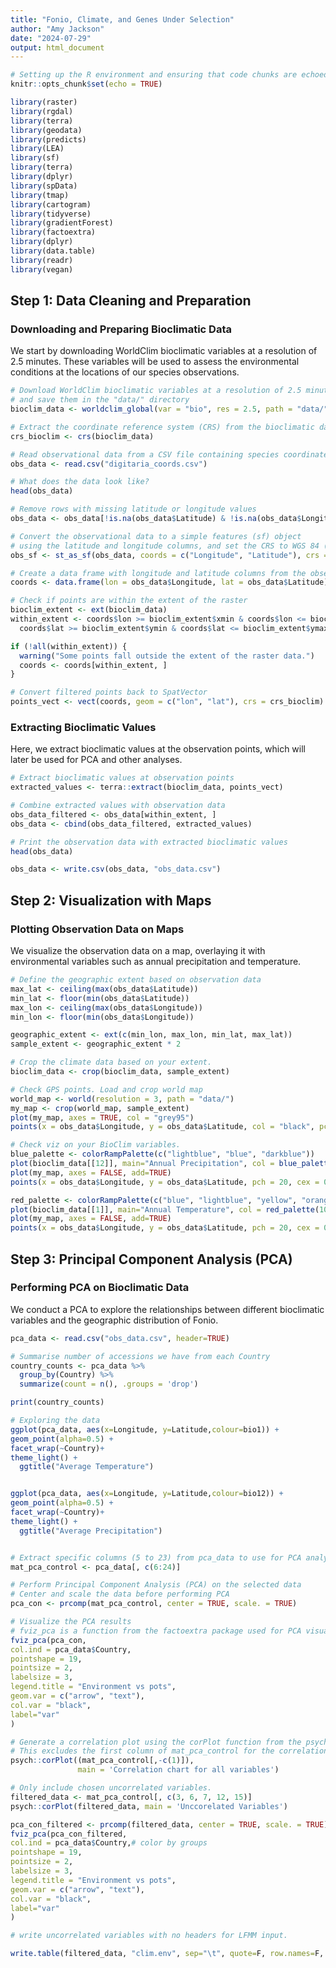 ```yaml
---
title: "Fonio, Climate, and Genes Under Selection"
author: "Amy Jackson"
date: "2024-07-29"
output: html_document
---
```


```r
# Setting up the R environment and ensuring that code chunks are echoed
knitr::opts_chunk$set(echo = TRUE)
```

```r
library(raster)
library(rgdal)
library(terra)
library(geodata)
library(predicts)
library(LEA)
library(sf)
library(terra)
library(dplyr)
library(spData)
library(tmap)
library(cartogram)
library(tidyverse)
library(gradientForest)
library(factoextra)
library(dplyr)
library(data.table)
library(readr)
library(vegan)
```

## Step 1: Data Cleaning and Preparation
### Downloading and Preparing Bioclimatic Data
We start by downloading WorldClim bioclimatic variables at a resolution of 2.5 minutes. These variables will be used to assess the environmental conditions at the locations of our species observations.

```r
# Download WorldClim bioclimatic variables at a resolution of 2.5 minutes
# and save them in the "data/" directory
bioclim_data <- worldclim_global(var = "bio", res = 2.5, path = "data/")

# Extract the coordinate reference system (CRS) from the bioclimatic data
crs_bioclim <- crs(bioclim_data)

# Read observational data from a CSV file containing species coordinates
obs_data <- read.csv("digitaria_coords.csv")

# What does the data look like?
head(obs_data)

# Remove rows with missing latitude or longitude values
obs_data <- obs_data[!is.na(obs_data$Latitude) & !is.na(obs_data$Longitude), ]

# Convert the observational data to a simple features (sf) object
# using the latitude and longitude columns, and set the CRS to WGS 84 (EPSG:4326)
obs_sf <- st_as_sf(obs_data, coords = c("Longitude", "Latitude"), crs = 4326)

# Create a data frame with longitude and latitude columns from the observational data
coords <- data.frame(lon = obs_data$Longitude, lat = obs_data$Latitude)

# Check if points are within the extent of the raster
bioclim_extent <- ext(bioclim_data)
within_extent <- coords$lon >= bioclim_extent$xmin & coords$lon <= bioclim_extent$xmax &
  coords$lat >= bioclim_extent$ymin & coords$lat <= bioclim_extent$ymax

if (!all(within_extent)) {
  warning("Some points fall outside the extent of the raster data.")
  coords <- coords[within_extent, ]
}

# Convert filtered points back to SpatVector
points_vect <- vect(coords, geom = c("lon", "lat"), crs = crs_bioclim)
```

### Extracting Bioclimatic Values
Here, we extract bioclimatic values at the observation points, which will later be used for PCA and other analyses.

```r
# Extract bioclimatic values at observation points
extracted_values <- terra::extract(bioclim_data, points_vect)

# Combine extracted values with observation data
obs_data_filtered <- obs_data[within_extent, ]
obs_data <- cbind(obs_data_filtered, extracted_values)

# Print the observation data with extracted bioclimatic values
head(obs_data)

obs_data <- write.csv(obs_data, "obs_data.csv")
```

## Step 2: Visualization with Maps
### Plotting Observation Data on Maps
We visualize the observation data on a map, overlaying it with environmental variables such as annual precipitation and temperature.

```r

# Define the geographic extent based on observation data
max_lat <- ceiling(max(obs_data$Latitude))
min_lat <- floor(min(obs_data$Latitude))
max_lon <- ceiling(max(obs_data$Longitude))
min_lon <- floor(min(obs_data$Longitude))

geographic_extent <- ext(c(min_lon, max_lon, min_lat, max_lat))
sample_extent <- geographic_extent * 2

# Crop the climate data based on your extent.
bioclim_data <- crop(bioclim_data, sample_extent)

# Check GPS points. Load and crop world map
world_map <- world(resolution = 3, path = "data/")
my_map <- crop(world_map, sample_extent)
plot(my_map, axes = TRUE, col = "grey95")
points(x = obs_data$Longitude, y = obs_data$Latitude, col = "black", pch = 20, cex = 1)

# Check viz on your BioClim variables.
blue_palette <- colorRampPalette(c("lightblue", "blue", "darkblue"))
plot(bioclim_data[[12]], main="Annual Precipitation", col = blue_palette(100))
plot(my_map, axes = FALSE, add=TRUE)
points(x = obs_data$Longitude, y = obs_data$Latitude, pch = 20, cex = 0.75, col = "red")

red_palette <- colorRampPalette(c("blue", "lightblue", "yellow", "orange", "red"))
plot(bioclim_data[[1]], main="Annual Temperature", col = red_palette(100))
plot(my_map, axes = FALSE, add=TRUE)
points(x = obs_data$Longitude, y = obs_data$Latitude, pch = 20, cex = 0.75, col = "black")
```

## Step 3: Principal Component Analysis (PCA)
### Performing PCA on Bioclimatic Data
We conduct a PCA to explore the relationships between different bioclimatic variables and the geographic distribution of Fonio.

```r

pca_data <- read.csv("obs_data.csv", header=TRUE)

# Summarise number of accessions we have from each Country
country_counts <- pca_data %>%
  group_by(Country) %>%
  summarize(count = n(), .groups = 'drop')

print(country_counts)

# Exploring the data
ggplot(pca_data, aes(x=Longitude, y=Latitude,colour=bio1)) +
geom_point(alpha=0.5) +
facet_wrap(~Country)+
theme_light() +
  ggtitle("Average Temperature")


ggplot(pca_data, aes(x=Longitude, y=Latitude,colour=bio12)) +
geom_point(alpha=0.5) +
facet_wrap(~Country)+
theme_light() +
  ggtitle("Average Precipitation")


# Extract specific columns (5 to 23) from pca_data to use for PCA analysis
mat_pca_control <- pca_data[, c(6:24)]

# Perform Principal Component Analysis (PCA) on the selected data
# Center and scale the data before performing PCA
pca_con <- prcomp(mat_pca_control, center = TRUE, scale. = TRUE)

# Visualize the PCA results
# fviz_pca is a function from the factoextra package used for PCA visualization
fviz_pca(pca_con,
col.ind = pca_data$Country,
pointshape = 19,
pointsize = 2,
labelsize = 3,
legend.title = "Environment vs pots",
geom.var = c("arrow", "text"),
col.var = "black",
label="var"
)

# Generate a correlation plot using the corPlot function from the psych package
# This excludes the first column of mat_pca_control for the correlation plot
psych::corPlot((mat_pca_control[,-c(1)]),
               main = 'Correlation chart for all variables')

# Only include chosen uncorrelated variables.
filtered_data <- mat_pca_control[, c(3, 6, 7, 12, 15)]
psych::corPlot(filtered_data, main = 'Unccorelated Variables')

pca_con_filtered <- prcomp(filtered_data, center = TRUE, scale. = TRUE)
fviz_pca(pca_con_filtered,
col.ind = pca_data$Country,# color by groups
pointshape = 19,
pointsize = 2,
labelsize = 3,
legend.title = "Environment vs pots",
geom.var = c("arrow", "text"),
col.var = "black",
label="var"
)

# write uncorrelated variables with no headers for LFMM input.

write.table(filtered_data, "clim.env", sep="\t", quote=F, row.names=F, col.names=F)
```

